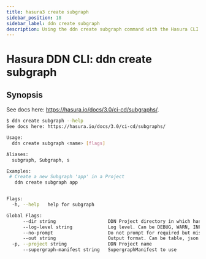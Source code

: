```yaml
---
title: hasura3 create subgraph
sidebar_position: 18
sidebar_label: ddn create subgraph
description: Using the ddn create subgraph command with the Hasura CLI
---
```


# Hasura DDN CLI: ddn create subgraph 

## Synopsis
See docs here: https://hasura.io/docs/3.0/ci-cd/subgraphs/.

```bash
$ ddn create subgraph --help
See docs here: https://hasura.io/docs/3.0/ci-cd/subgraphs/

Usage:
  ddn create subgraph <name> [flags]

Aliases:
  subgraph, Subgraph, s

Examples:
 # Create a new Subgraph 'app' in a Project
   ddn create subgraph app


Flags:
  -h, --help   help for subgraph

Global Flags:
      --dir string                   DDN Project directory in which hasura.yaml is present (default ".")
      --log-level string             Log level. Can be DEBUG, WARN, INFO, ERROR, or FATAL. (default "INFO")
      --no-prompt                    Do not prompt for required but missing flags
      --out string                   Output format. Can be table, json or yaml. (default "table")
  -p, --project string               DDN Project name
      --supergraph-manifest string   SupergraphManifest to use
```

